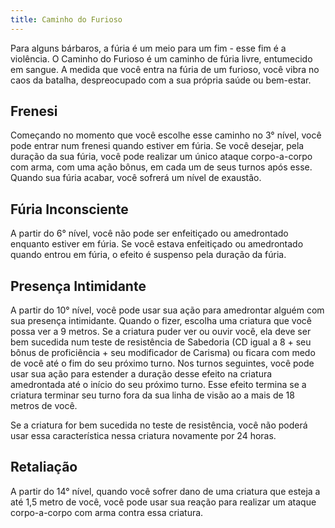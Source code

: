 ```yaml
---
title: Caminho do Furioso
---
```


Para alguns bárbaros, a fúria é um meio para um fim - esse fim é a violência. O Caminho do Furioso é um caminho de fúria livre, entumecido em sangue. A medida que você entra na fúria de um furioso, você vibra no caos da batalha, despreocupado com a sua própria saúde ou bem-estar.

## Frenesi

Começando no momento que você escolhe esse caminho no 3° nível, você pode entrar num frenesi quando estiver em fúria. Se você desejar, pela duração da sua fúria, você pode realizar um único ataque corpo-a-corpo com arma, com uma ação bônus, em cada um de seus turnos após esse. Quando sua fúria acabar, você sofrerá um nível de exaustão.

## Fúria Inconsciente

A partir do 6° nível, você não pode ser enfeitiçado ou amedrontado enquanto estiver em fúria. Se você estava enfeitiçado ou amedrontado quando entrou em fúria, o efeito é suspenso pela duração da fúria.

## Presença Intimidante

A partir do 10° nível, você pode usar sua ação para amedrontar alguém com sua presença intimidante. Quando o fizer, escolha uma criatura que você possa ver a 9 metros. Se a criatura puder ver ou ouvir você, ela deve ser bem sucedida num teste de resistência de Sabedoria (CD igual a 8 + seu bônus de proficiência + seu modificador de Carisma) ou ficara com medo de você até o fim do seu próximo turno. Nos turnos seguintes, você pode usar sua ação para estender a duração desse efeito na criatura amedrontada até o início do seu próximo turno. Esse efeito termina se a criatura terminar seu turno fora da sua linha de visão ao a mais de 18 metros de você.

Se a criatura for bem sucedida no teste de resistência, você não poderá usar essa característica nessa criatura novamente por 24 horas.

## Retaliação

A partir do 14° nível, quando você sofrer dano de uma criatura que esteja a até 1,5 metro de você, você pode usar sua reação para realizar um ataque corpo-a-corpo com arma contra essa criatura.
